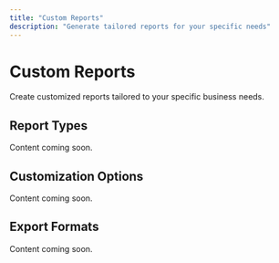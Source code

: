```yaml
---
title: "Custom Reports"
description: "Generate tailored reports for your specific needs"
---
```


# Custom Reports

Create customized reports tailored to your specific business needs.

## Report Types

Content coming soon.

## Customization Options

Content coming soon.

## Export Formats

Content coming soon.
